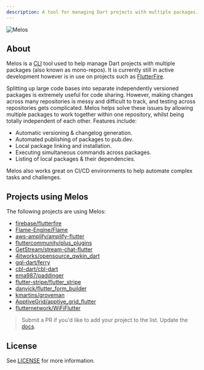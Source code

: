 ```yaml
---
description: A tool for managing Dart projects with multiple packages.
---
```


<Image src="https://static.invertase.io/assets/melos-logo.png" alt="Melos" zoom={false} caption="A tool for managing Dart projects with multiple packages." />

## About

Melos is a [CLI](https://en.wikipedia.org/wiki/Command-line_interface) tool used to help manage Dart projects with multiple packages (also known as mono-repos). It is currently still in active development however is in use on projects such as [FlutterFire](https://github.com/FirebaseExtended/flutterfire).

Splitting up large code bases into separate independently versioned packages is extremely useful for code sharing. However, making changes across many repositories is messy and difficult to track, and testing across repositories gets complicated. Melos helps solve these issues by allowing multiple packages to work together within one repository, whilst being totally independent of each other. Features include:

- Automatic versioning & changelog generation.
- Automated publishing of packages to pub.dev.
- Local package linking and installation.
- Executing simultaneous commands across packages.
- Listing of local packages & their dependencies.

Melos also works great on CI/CD environments to help automate complex tasks and challenges.

## Projects using Melos

The following projects are using Melos:

- [firebase/flutterfire](https://github.com/firebase/flutterfire)
- [Flame-Engine/Flame](https://github.com/flame-engine/flame)
- [aws-amplify/amplify-flutter](https://github.com/aws-amplify/amplify-flutter)
- [fluttercommunity/plus_plugins](https://github.com/fluttercommunity/plus_plugins)
- [GetStream/stream-chat-flutter](https://github.com/GetStream/stream-chat-flutter)
- [4itworks/opensource_qwkin_dart](https://github.com/4itworks/opensource_qwkin_dart)
- [gql-dart/ferry](https://github.com/gql-dart/ferry)
- [cbl-dart/cbl-dart](https://github.com/cbl-dart/cbl-dart)
- [ema987/paddinger](https://github.com/ema987/paddinger)
- [flutter-stripe/flutter_stripe](https://github.com/flutter-stripe/flutter_stripe)
- [danvick/flutter_form_builder](https://github.com/danvick/flutter_form_builder)
- [kmartins/groveman](https://github.com/kmartins/groveman)
- [ApptiveGrid/apptive_grid_flutter](https://github.com/ApptiveGrid/apptive_grid_flutter)
- [flutternetwork/WiFiFlutter](https://github.com/flutternetwork/WiFiFlutter)

> Submit a PR if you'd like to add your project to the list.
> Update the 
> [docs](https://github.com/invertase/melos/edit/main/docs/index.mdx).

## License

See [LICENSE](https://github.com/invertase/melos/blob/main/LICENSE) for more information.
